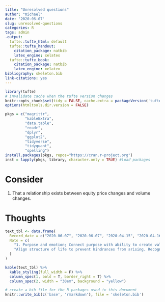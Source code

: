 ```yaml
---
title: "Unresolved questions"
author: "michael"
date: '2020-06-07'
slug: unresolved-questions
categories: R
tags: admin
-output:
  tufte::tufte_html: default
  tufte::tufte_handout:
    citation_package: natbib
    latex_engine: xelatex
  tufte::tufte_book:
    citation_package: natbib
    latex_engine: xelatex
bibliography: skeleton.bib
link-citations: yes
---
```


```r
library(tufte)
# invalidate cache when the tufte version changes
knitr::opts_chunk$set(tidy = FALSE, cache.extra = packageVersion('tufte'))
options(htmltools.dir.version = FALSE)
```

```r
pkgs = c("magrittr",
         "kableExtra",
         "data.table", 
         "readr", 
         "dplyr", 
         "ggplot2", 
         "tidyverse", 
         "tidyquant", 
         "spelling")
install.packages(pkgs, repos="https://cran.r-project.org")
inst = lapply(pkgs, library, character.only = TRUE) #load packages
```

# Consider

1. That a relationship exists between equity price changes and volume changes.


# Thoughts 

```r
text_tbl <- data.frame(
  Record_date = c("2020-06-07", "2020-06-07", "2020-04-15", "2020-04-16", "2020-04-16"),
  Note = c(
    "1. Purpose and emotion; Connect purpose with ability to create value and drive progress. 2. Inspire creative thinking about what makes you unique; How does that link to purpose; Why it could be valuable? Encourage rigor in embedding. 3. keep purpose at forefront of mind; is purpose reflected on ground; 4. meaasure what can and learn from what you measure - source: Mckinsey",
    "Align structure of life to prevent hindrances from arising. Recognise mind state. Accept/acknowledge/allow subject to be way they are. Investigate emotional and mental state - wjy comes up and what is consequence. Nonpidentification and practice. I am not body. I am not mind. I am not emotion.", "Think broad", "What are Bollinger's measuring? Volatility namd placed above and below moving average. Based on standard deviation. It changes as volatility increases and decreases. Bands widen when vol is up and narrows when vol falls. Used to identify M tops and W bottoms.", "Moving average convergence divergence indicator shows relationship between 2 moving averages of a security price. When macd crosses above signal line. Sell when macd crosses below signal line. "
  )
)
```

```r
kable(text_tbl) %>%
  kable_styling(full_width = F) %>%
  column_spec(1, bold = T, border_right = T) %>%
  column_spec(2, width = "30em", background = "yellow")
```




```r
# create a bib file for the R packages used in this document
knitr::write_bib(c('base', 'rmarkdown'), file = 'skeleton.bib')
```